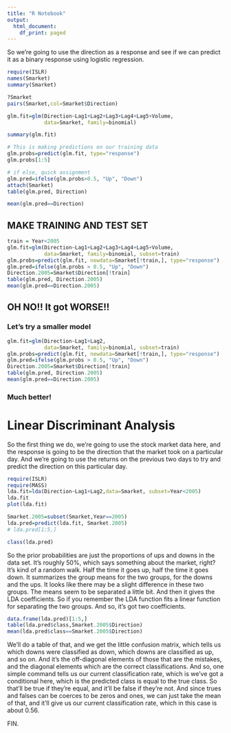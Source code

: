 ```yaml
---
title: "R Notebook"
output:
  html_document:
    df_print: paged
---
```


So we're going to use the direction as a response and
see if we can predict it as a binary response using logistic
regression.

```r
require(ISLR)
names(Smarket)
summary(Smarket)
```

```r
?Smarket
pairs(Smarket,col=Smarket$Direction)
```

```r
glm.fit=glm(Direction~Lag1+Lag2+Lag3+Lag4+Lag5+Volume,
            data=Smarket, family=binomial)

summary(glm.fit)
```

```r
# This is making predictions on our training data
glm.probs=predict(glm.fit, type="response")
glm.probs[1:5]

# if else, quick assignment
glm.pred=ifelse(glm.probs>0.5, "Up", "Down")
attach(Smarket)
table(glm.pred, Direction)
```

```r
mean(glm.pred==Direction)
```

## MAKE TRAINING AND TEST SET

```r

train = Year<2005
glm.fit=glm(Direction~Lag1+Lag2+Lag3+Lag4+Lag5+Volume, 
            data=Smarket, family=binomial, subset=train)
glm.probs=predict(glm.fit, newdata=Smarket[!train,], type="response")
glm.pred=ifelse(glm.probs > 0.5, "Up", "Down")
Direction.2005=Smarket$Direction[!train]
table(glm.pred, Direction.2005)
mean(glm.pred==Direction.2005)
```

## OH NO!! It got WORSE!!

### Let's try a smaller model

```r
glm.fit=glm(Direction~Lag1+Lag2,
            data=Smarket, family=binomial, subset=train)
glm.probs=predict(glm.fit, newdata=Smarket[!train,], type="response")
glm.pred=ifelse(glm.probs > 0.5, "Up", "Down")
Direction.2005=Smarket$Direction[!train]
table(glm.pred, Direction.2005)
mean(glm.pred==Direction.2005)
```

### Much better!

# Linear Discriminant Analysis

So the first thing we do, we're going to use the stock
market data here, and the response is going to be the
direction that the market took on a particular day.
And we're going to use the returns on the previous two
days to try and predict the direction on
this particular day.


```r
require(ISLR)
require(MASS)
lda.fit=lda(Direction~Lag1+Lag2,data=Smarket, subset=Year<2005)
lda.fit
plot(lda.fit)

Smarket.2005=subset(Smarket,Year==2005)
lda.pred=predict(lda.fit, Smarket.2005)
# lda.pred[1:5,]

class(lda.pred)
```

So the prior probabilities are just the proportions of ups
and downs in the data set.
It's roughly 50%, which says something
about the market, right?
It's kind of a random walk.
Half the time it goes up, half the time it goes down.
It summarizes the group means for the two groups, for the
downs and the ups.
It looks like there may be a slight difference
in these two groups.
The means seem to be separated a little bit.
And then it gives the LDA coefficients.
So if you remember the LDA function fits a linear
function for separating the two groups.
And so, it's got two coefficients.

```r
data.frame(lda.pred)[1:5,]
table(lda.pred$class,Smarket.2005$Direction)
mean(lda.pred$class==Smarket.2005$Direction)
```



We'll do a table of that, and we get the little confusion
matrix, which tells us which downs were classified as down,
which downs are classified as up, and so on.
And it's the off-diagonal elements of those that are the
mistakes, and the diagonal elements which are the correct
classifications.
And so, one simple command tells us our current
classification rate, which is we've got a conditional here,
which is the predicted class is equal to the true class.
So that'll be true if they're equal, and it'll be false if
they're not.
And since trues and falses can be coerces to be zeros and
ones, we can just take the mean of that, and it'll give
us our current classification rate, which in this case is
about 0.56.


FIN.